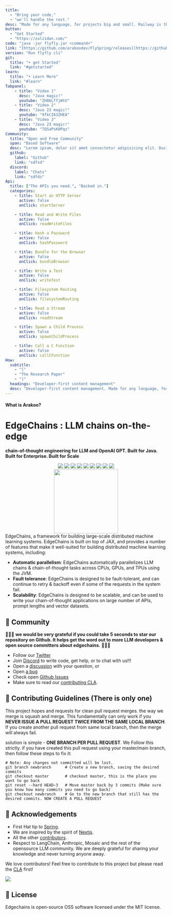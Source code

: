 ```yaml
---
title: 
  - "Bring your code,"
  - "we'll handle the rest."
desc: "Made for any language, for projects big and small. Railway is the cloud that takes the complexity out of shipping software."
button: 
  - "Get Started"
  - "https://zulzidan.com/"
code: "java -jar flyfly.jar <command>"
link: "[https://github.com/arakoodev/FlySpring/releases](https://github.com/arakoodev/FlySpring/releases)"
version: "Run flyfly cli"
git: 
  title: "• get Started"
  link: "#getstarted"
learn: 
  title: "• Learn More"
  link: "#learn"
Tabpanel: 
    - title: "Video 1"
      desc: "Java magic!"
      youtube: "ZH86LTfjWtU"
    - title: "Video 2"
      desc: "Java 23 magic!"
      youtube: "9fkCI63ZHEA"
    - title: "Video 3"
      desc: "Java 23 magic!"
      youtube: "TQSaPsKHPqs"
Community: 
  title: "Open and Free Community"
  span: "Based Software"
  desc: "Lorem ipsum, dolor sit amet consectetur adipisicing elit. Ducimus, rerum voluptatibus non repudiandae modi fugiat tempore quidem in aut magni temporibus, obcaecati natus illo tempora quas minus at magnam error? Lorem ipsum dolor sit amet consectetur adipisicing elit. Officia molestias culpa maxime cumque sequi quis sapiente optio commodi, tempore officiis ab consequatur ex tempora, dolore, voluptatibus ea id? Ipsam, tempore!"
  github: 
    label: "Github"
    link: "sdfsd" 
  discord: 
    label: "Chats"
    link: "sdfds" 
Api: 
  title: ["The APIs you need.", "Backed in."]
  categories:
    - title: Start an HTTP Server
      active: false
      onClick: startServer

    - title: Read and Write Files
      active: false
      onClick: readWriteFiles

    - title: Hash a Password
      active: false
      onClick: hashPassword

    - title: Bundle for the Browser
      active: false
      onClick: bundleBrowser

    - title: Write a Test
      active: false
      onClick: writeTest

    - title: Filesystem Routing
      active: false
      onClick: filesystemRouting

    - title: Read a Stream
      active: false
      onClick: readStream

    - title: Spawn a Child Process
      active: false
      onClick: spawnChildProcess

    - title: Call a C Function
      active: false
      onClick: callCFunction
How:
  subtitle: 
    - "["  
    - "The Research Paper"
    - "]"
  headings: "Developer-first content management"
  desc: "Developer-first content management. Made for any language, for projects big and small. Railway is the cloud that takes the complexity out of shipping software."
---
```

#### What is Arakoo?
# EdgeChains : LLM chains on-the-edge
**chain-of-thought engineering for LLM and OpenAI GPT. Built for Java. Built for Enterprise. Built for Scale**
<div align="center">

  <img src="https://img.shields.io/github/repo-size/arakoodev/EdgeChains?style=for-the-badge" />
  <img src="https://img.shields.io/github/issues/arakoodev/EdgeChains?style=for-the-badge" />
  <img src="https://img.shields.io/github/issues-pr/arakoodev/EdgeChains?style=for-the-badge" />
  <img src="https://img.shields.io/github/issues-pr-closed-raw/arakoodev/EdgeChains?style=for-the-badge" />
  <img src="https://img.shields.io/github/license/arakoodev/EdgeChains?style=for-the-badge" />
  <img src="https://img.shields.io/github/forks/arakoodev/EdgeChains?style=for-the-badge" />
  <img src="https://img.shields.io/github/stars/arakoodev/EdgeChains?style=for-the-badge" />
  <img src="https://img.shields.io/github/contributors/arakoodev/EdgeChains?style=for-the-badge" />
  <img src="https://img.shields.io/github/last-commit/arakoodev/EdgeChains?style=for-the-badge" />
  </div>
<div align="center">
<img src="https://user-images.githubusercontent.com/76883/226261289-21a6fd42-ff6f-4d7a-9c59-3c7f149e0f56.png" width="200" height="200"/>
  </div>
EdgeChains, a framework for building large-scale distributed machine learning systems. EdgeChains is built on top of JAX, and provides a number of features that make it well-suited for building distributed machine learning systems, including:

* **Automatic parallelism**: EdgeChains automatically parallelizes LLM chains & chain-of-thought tasks across CPUs, GPUs, and TPUs using the JVM.
* **Fault tolerance**: EdgeChains is designed to be fault-tolerant, and can continue to retry & backoff even if some of the requests in the system fail.
* **Scalability**: EdgeChains is designed to be scalable, and can be used to write your chain-of-thought applications on large number of APIs, prompt lengths and vector datasets.

## 🎊 Community

💫💫💫 **we would be very grateful if you could take 5 seconds to star our repository on Github. It helps get the word out to more LLM developers & open source committers about edgechains.** 💫💫💫

- Follow our [Twitter](https://twitter.com/arakoodev)
- Join  [Discord](https://discord.gg/MtEPK9cnSF) to write code, get help, or to chat with us!!!
- Open a [discussion](https://github.com/arakoodev/edgechains/discussions/new) with your question, or
- Open [a bug](https://github.com/arakoodev/edgechains/issues/new)
- Check open [Github Issues](https://github.com/arakoodev/edgechains/issues)
- Make sure to read our [contributing CLA](https://github.com/arakoodev/.github/blob/main/CLA.md).


## 🧐 Contributing Guidelines (There is only one)

This project hopes and requests for clean pull request merges. the way we merge is squash and merge. This fundamentally can only work if you **NEVER ISSUE A PULL REQUEST TWICE FROM THE SAME LOCAL BRANCH**. If you create another pull request from same local branch, then the merge will always fail.

solution is simple - **ONE BRANCH PER PULL REQUEST**. We Follow this strictly. if you have created this pull request using your master/main branch, then follow these steps to fix it:
```
# Note: Any changes not committed will be lost.
git branch newbranch      # Create a new branch, saving the desired commits
git checkout master       # checkout master, this is the place you want to go back
git reset --hard HEAD~3   # Move master back by 3 commits (Make sure you know how many commits you need to go back)
git checkout newbranch    # Go to the new branch that still has the desired commits. NOW CREATE A PULL REQUEST
```

## 💌 Acknowledgements

- First Hat tip to  [Spring](https://github.com/spring-projects/spring-framework).
- We are inspired by the spirit of [Nextjs](https://github.com/vercel/next.js/).
- All the other [contributors](https://github.com/wootzapp/wootz-browser/graphs/contributors).
- Respect to LangChain, Anthropic, Mosaic and the rest of the opensource LLM community. We are deeply grateful for sharing your knowledge and never turning anyone away.

We love contributors! Feel free to contribute to this project but please read the [CLA](https://github.com/wootzapp/.github/blob/main/CLA.md) first!

<a href="https://github.com/arakoodev/edgechains/graphs/contributors">
  <img src="https://contrib.rocks/image?repo=arakoodev/edgechains&max=300&columns=12&anon=0" />
</a>

## 📜 License

Edgechains is open-source OSS software licensed under the MIT license.